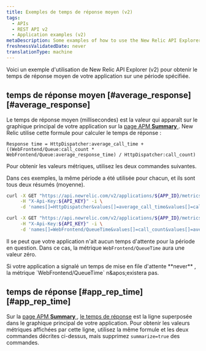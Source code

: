 ```yaml
---
title: Exemples de temps de réponse moyen (v2)
tags:
  - APIs
  - REST API v2
  - Application examples (v2)
metaDescription: Some examples of how to use the New Relic API Explorer (v2) to get your app's average application response time.
freshnessValidatedDate: never
translationType: machine
---
```


Voici un exemple d'utilisation de New Relic API Explorer (v2) pour obtenir le temps de réponse moyen de votre application sur une période spécifiée.

## temps de réponse moyen [#average\_response][#average_response]

Le temps de réponse moyen (millisecondes) est la valeur qui apparaît sur le graphique principal de votre application sur la [page APM <DNT>**Summary**</DNT> ](/docs/applications-menu/applications-overview). New Relic utilise cette formule pour calculer le temps de réponse :

```
Response time = HttpDispatcher:average_call_time + ((WebFrontend/Queue:call_count * WebFrontend/Queue:average_response_time) / HttpDispatcher:call_count)
```

Pour obtenir les valeurs métriques, utilisez les deux commandes suivantes.

Dans ces exemples, la même période a été utilisée pour chacun, et ils sont tous deux résumés (moyenne).

```bash
curl -X GET "https://api.newrelic.com/v2/applications/${APP_ID}/metrics/data.xml" \
     -H "X-Api-Key:${API_KEY}" -i \
     -d 'names[]=HttpDispatcher&values[]=average_call_time&values[]=call_count&from=2014-03-01T20:59:00+00:00&to=2014-03-01T21:59:00+00:00&summarize=true'
```

```bash
curl -X GET "https://api.newrelic.com/v2/applications/${APP_ID}/metrics/data.xml" \
     -H "X-Api-Key:${API_KEY}" -i \
     -d 'names[]=WebFrontend/QueueTime&values[]=call_count&values[]=average_response_time&from=2014-03-01T20:59:00+00:00&to=2014-03-01T21:59:00+00:00&summarize=true'
```

Il se peut que votre application n'ait aucun temps d'attente pour la période en question. Dans ce cas, la métrique `WebFrontend/QueueTime` aura une valeur zéro.

<Callout variant="tip">
  Si votre application a signalé un temps de mise en file d'attente <DNT>**never**</DNT> , la métrique `WebFrontend/QueueTime` n&amp;apos;existera pas.
</Callout>

## temps de réponse [#app\_rep\_time][#app_rep_time]

Sur la [page APM <DNT>**Summary**</DNT> ](/docs/applications-menu/applications-overview), [le temps de réponse](/docs/data-analysis/user-interface-functions/view-your-data/response-time) est la ligne superposée dans le graphique principal de votre application. Pour obtenir les valeurs métriques affichées par cette ligne, utilisez la même formule et les deux commandes décrites ci-dessus, mais supprimez `summarize=true` des commandes.